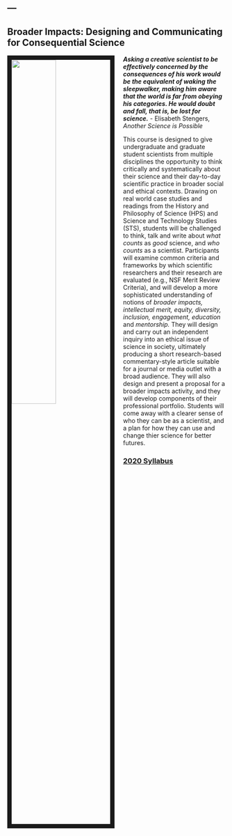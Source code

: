 ---
---

<link rel="stylesheet" href="styles.css" type="text/css">

## Broader Impacts: Designing and Communicating for Consequential Science
<img src="./images/sleepwalker_in_Newark.PNG" style="width:45%; border:10px solid; margin-right:20px; margin-bottom:40px" align="left"> 

***Asking a creative scientist to be effectively concerned by the consequences of his work would be the equivalent of waking the sleepwalker, making him aware that the world is far from obeying his categories. He would doubt and fall, that is, be lost for science.*** - Elisabeth Stengers, *Another Science is Possible*

This course is designed to give undergraduate and graduate student scientists from multiple disciplines the opportunity to think critically and systematically about their science and their day-to-day scientific practice in broader social and ethical contexts. Drawing on real world case studies and readings from the History and Philosophy of Science (HPS) and Science and Technology Studies (STS), students will be challenged to think, talk and write about *what counts* as *good* science, and *who counts* as a scientist. Participants will examine common criteria and frameworks by which scientific researchers and their research are evaluated (e.g., NSF Merit Review Criteria), and will develop a more sophisticated understanding of notions of *broader impacts, intellectual merit, equity, diversity, inclusion, engagement, education* and *mentorship.* They will design and carry out an independent inquiry into an ethical issue of science in society, ultimately producing a short research-based commentary-style article suitable for a journal or media outlet with a broad audience. They will also design and present a proposal for a broader impacts activity, and they will develop components of their professional portfolio. Students will come away with a clearer sense of who they can be as a scientist, and a plan for how they can use and change thier science for better futures.

### [2020 Syllabus](./files/GEO 371T Broader Impacts Syllabus_Spring 2020-REVISION TO ONLINE-27Mar2020-v5 (6).pdf)
